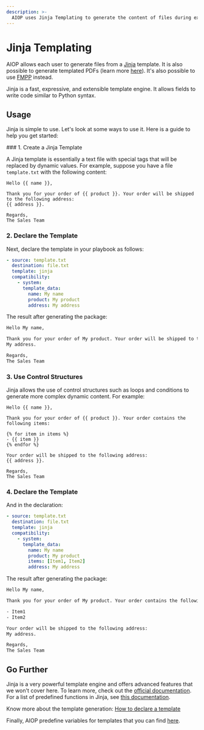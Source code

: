 ```yaml
---
description: >-
  AIOP uses Jinja Templating to generate the content of files during execution.
---
```


# Jinja Templating

AIOP allows each user to generate files from a [Jinja](https://jinja.palletsprojects.com) template. It is also possible to generate templated PDFs (learn more [here](/docs/integrations/pdf#le-markdown-templatis%C3%A9)). It's also possible to use [FMPP](/docs/integrations/templating/fmpp) instead.

Jinja is a fast, expressive, and extensible template engine. It allows fields to write code similar to Python syntax.

## Usage

Jinja is simple to use. Let's look at some ways to use it. Here is a guide to help you get started:

<Steps>
### 1. Create a Jinja Template

A Jinja template is essentially a text file with special tags that will be replaced by dynamic values. For example, suppose you have a file `template.txt` with the following content:

```jinja  filename="template.txt"
Hello {{ name }},

Thank you for your order of {{ product }}. Your order will be shipped to the following address:
{{ address }}.

Regards,
The Sales Team
```

### 2. Declare the Template

Next, declare the template in your playbook as follows:

```yaml
- source: template.txt
  destination: file.txt
  template: jinja
  compatibility:
    - system:
      template_data:
        name: My name
        product: My product
        address: My address
```

The result after generating the package:

```txt  filename="file.txt"
Hello My name,

Thank you for your order of My product. Your order will be shipped to the following address:
My address.

Regards,
The Sales Team
```

### 3. Use Control Structures

Jinja allows the use of control structures such as loops and conditions to generate more complex dynamic content. For example:

```jinja filename="template.txt"
Hello {{ name }},

Thank you for your order of {{ product }}. Your order contains the following items:

{% for item in items %}
- {{ item }}
{% endfor %}

Your order will be shipped to the following address:
{{ address }}.

Regards,
The Sales Team
```

### 4. Declare the Template

And in the declaration:

```yaml
- source: template.txt
  destination: file.txt
  template: jinja
  compatibility:
    - system:
      template_data:
        name: My name
        product: My product
        items: [Item1, Item2]
        address: My address
```

The result after generating the package:

```txt filename="file.txt"
Hello My name,

Thank you for your order of My product. Your order contains the following items:

- Item1
- Item2

Your order will be shipped to the following address:
My address.

Regards,
The Sales Team
```

</Steps>

## Go Further

Jinja is a very powerful template engine and offers advanced features that we won't cover here. To learn more, check out the [official documentation](https://jinja.palletsprojects.com/en/3.0.x/). For a list of predefined functions in Jinja, see [this documentation](https://jinja.palletsprojects.com/en/3.1.x/templates/#builtin-filters).

Know more about the template generation: [How to declare a template](/docs/declarations/cookbook/generate_file)

Finally, AIOP predefine variables for templates that you can find [here](/docs/declarations/cookbook/generate_file#predefined-variables).
